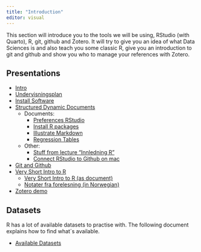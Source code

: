 ```yaml
---
title: "Introduction"
editor: visual
---
```


This section will introduce you to the tools we will be using, RStudio (with Quarto), R, git, github and Zotero.
It will try to give you an idea of what Data Sciences is and also teach you some classic R, give you an introduction to git and github and show you who to manage your references with Zotero.

## Presentations

-   [Intro](intro/intro.qmd)
-   [Undervisningsplan](undervisningsplan/undervisningsplan.qmd)
-   [Install Software](install-sw/install-sw.qmd)
-   [Structured Dynamic Documents](s-d-d/Structured-Dynamic-Documents.qmd)
    -   Documents:
        -   [Preferences RStudio](pref-setup-2022/ps2022.qmd)
        -   [Install R packages](install-r-packages/install-R-packages.qmd)
        -   [Illustrate Markdown](illustrate-markdown/illustrate-markdown.qmd)
        -   [Regression Tables](reg-tables/reg-tables.qmd)
    -   Other:
        -   [Stuff from lecture "Innledning R"](div-doc/Innledende-R-notater.qmd)
        -   [Connect RStudio to Github on mac](div-doc/rstudio-github.qmd)
-   [Git and Github](git-github/git-github.qmd)
-   [Very Short Intro to R](very-short-intro-r/very-short-intro-r.qmd)
    -   [Very Short Intro to R (as document)](very-short-intro-r/very-short-intro-r-document.qmd)
    -   [Notater fra forelesning (in Norwegian)](very-short-intro-r/Innledende-R-notater-forelesning.qmd)
-   [Zotero demo](Zotero_demo/Zotero_demo.qmd) 

## Datasets

R has a lot of available datasets to practise with.
The following document explains how to find what´s available.

-   [Available Datasets](available-datasets/available_datasets.qmd)
